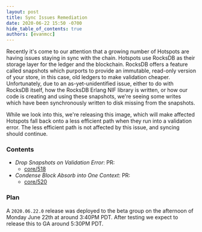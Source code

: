 ```yaml
---
layout: post
title: Sync Issues Remediation
date: 2020-06-22 15:50 -0700
hide_table_of_contents: true
authors: [evanmcc]
---
```


Recently it's come to our attention that a growing number of Hotspots are having issues staying in
sync with the chain. Hotspots use RocksDB as their storage layer for the ledger and the blockchain.
RocksDB offers a feature called snapshots which purports to provide an immutable, read-only version
of your store, in this case, old ledgers to make validation cheaper. Unfortunately, due to an
as-yet-unidentified issue, either to do with RocksDB itself, how the RocksDB Erlang NIF library is
written, or how our code is creating and using these snapshots, we're seeing some writes which have
been synchronously written to disk missing from the snapshots.

<!--truncate-->

While we look into this, we're releasing this image, which will make affected Hotspots fall back
onto a less efficient path when they run into a validation error. The less efficient path is not
affected by this issue, and syncing should continue.

### Contents

- _Drop Snapshots on Validation Error_: PR:
  - [core/518](https://github.com/helium/blockchain-core/pull/518)
- _Condense Block Absorb into One Context_: PR:
  - [core/520](https://github.com/helium/blockchain-core/pull/520)

### Plan

A `2020.06.22.0` release was deployed to the beta group on the afternoon of Monday June 22th at
around 3:40PM PDT. After testing we expect to release this to GA around 5:30PM PDT.
